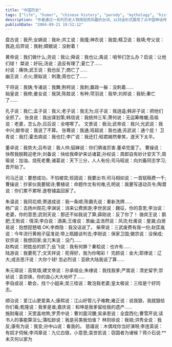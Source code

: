 ```yaml
---
title: "中国历史"
tags: ["life", "humor", "chinese history", "parody", "mythology", "historical figures", "satire", "culture"]
description: "作者通过一系列历史人物简短而风趣的台词，以对话形式展现了从中国神话传说到近代的历史发展脉络，以幽默诙谐的方式概括了数千年中国历史的重要事件和人物特点。"
publishDate: "2004-09-21 19:52:12"
---
```


盘古说：我开;女娲说：我补;共工说：我撞;神农说：我尝;精卫说：我填;夸父说：我追;后羿说：我射;嫦娥说：没射着！

黄帝说：我们做什么;尧说：我让;舜说：我也让;禹说：咱爷们怎么办？启说：让他们球！
桀说：好玩;汤说：造反有理了;夏亡了……  
纣说：痛快;武王说：我也反了;商亡了……  
幽王说：点火;褒姒说：刺激;周也亡了……

干将说：我铸;专诸说：我舞;荆柯说：我刺;赢政一躲：没刺着……  
始皇说：我修;姜女说：我哭;陈胜说：有种;项羽说：我举;刘邦说：我斩;秦亡了……

孔子说：我仁;孟子说：我义;老子说：我无为;庄子说：我逍遥;韩非子说：把他们全抓了。
张良说：我出谋划策;韩信说：我统帅三军;萧何说：无运筹帷幄;高祖说：老婆，怎么办;吕后说：全喀嚓了。
文景说：我治;武帝说：我兴;光武说：我中兴;献帝说：我说了不算。
张骞说：我通;班超说：我也通;苏武说：通个屁！
卫青说：我打;霍去病说：我也打;李广说：我还打;昭君嫣然晕笑，遂天下太平。

董卓说：我势大;吕布说：我人帅;貂婵说：你们俩谁厉害.董卓完蛋了。
曹操说：快帮我脱鞋迎老许;刘备说：快给我牵驴来访诸葛;孙权说：周郎自有妙计安天下;周瑜说：加油，烧死老曹;诸葛说：天下三分，人人有份;司马昭说：向刘备同志学习;晋开始了。

司马迁说：要想成功，不怕被宫;班固说：我要出书;司马相如说：一首赋稿费一千;曹操说：抄家伙我要赋诗;曹植说：命题作文有何难;孔明说：我要写道动员令;陶潜说：你们累不累呀.遂卷铺盖回家了。

朱温说：我同花顺;萧道成说：我一条顺;陈霸先说：重新洗牌……  
杨广说：去扬州观花;李渊说：消来公费旅游;李世民说：魏征，你的意思;李治说：老婆，你的意思;武则天说：那还不如我说了算;薛刚说：反了你了！
骆宾王说：鹅肥;王勃说：情深;李白说：酒美;王维说：景幽;孟浩然说：风流;杜甫说：屋漏;白居易说：抱想琵琶唱 OK;李商隐：我没话说了。
柴荣说：三武废费有我一份;赵匡胤说：今年流行黄袍子寇准说:带上瓶醋谈判去;李刚说：保家卫国;徽宗说：没保成;钦宗说：我想回家;金兀朱说：没门……  
赵构说：把姓岳的抓了;岳飞说：我有何罪？秦桧说：也许有……  
陆游说：我要死了;文天祥说：死得好，我为你喝彩！
完颜说：金大;耶律说：辽大;成吉思汗说：大你个球! 忽必烈说：亚欧大陆我说了算……

朱元璋说：高筑墙;建文帝说：孙承祖业;朱棣说：我找我爹;严嵩说：清史留字;崇祯说：袁崇焕，你的良心大大地坏了……  
李自成说：歇会，找个小姐来;吴三桂说：敢泡我老婆;皇太极说：三桂是个好同志。

顺治说：爱江山更爱美人;康熙说：江山好管儿子难教;雍正说：说我狠，我就狠给你们看;乾隆说：我爹是谁;嘉庆说：和坤是我爹留给我的遗产……  
施耐庵说：天罡盖地煞;罗贯中说：曹刘震河腰;吴承恩说：全盘西化;曹雪芹说;读书人的事能算淫么;蒲松龄说：我是另类我怕谁？
林则徐说：我销;洪秀全说：我反;康有为说：我变;孙中山说：看我的。
慈禧说：木偶戏你当好演呀;李连英说：有奴才伺候;李鸿章说：九亿白银，小意思;袁世凯说：窃国者为诸候？蒋介石说:\*\*未灭何以家为
